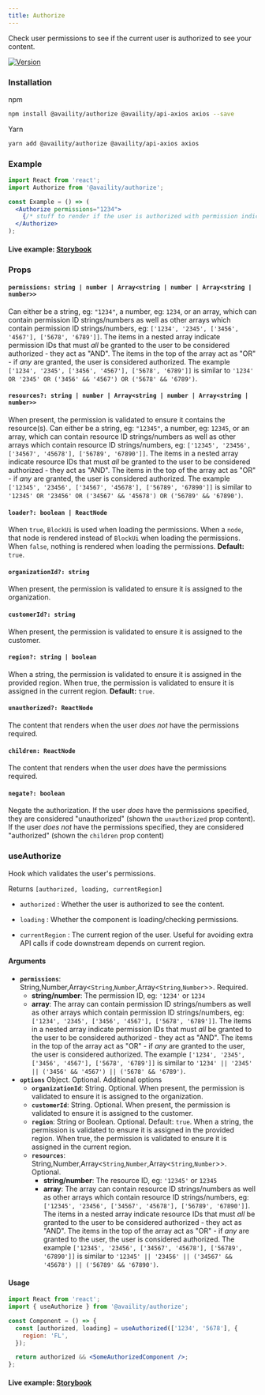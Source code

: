 ```yaml
---
title: Authorize
---
```


Check user permissions to see if the current user is authorized to see your content.

[![Version](https://img.shields.io/npm/v/@availity/authorize.svg?style=for-the-badge)](https://www.npmjs.com/package/@availity/authorize)

### Installation

npm

```bash
npm install @availity/authorize @availity/api-axios axios --save
```

Yarn

```bash
yarn add @availity/authorize @availity/api-axios axios
```

### Example

```jsx
import React from 'react';
import Authorize from '@availity/authorize';

const Example = () => (
  <Authorize permissions="1234">
    {/* stuff to render if the user is authorized with permission indicated above */}
  </Authorize>
);
```

#### Live example: <a href="https://availity.github.io/availity-react/storybook/?path=/story/components-authorize--default"> Storybook</a>

### Props

#### `permissions: string | number | Array<string | number | Array<string | number>>`

Can either be a string, eg: `"1234"`, a number, eg: `1234`, or an array, which can contain permission ID strings/numbers as well as other arrays which contain permission ID strings/numbers, eg: `['1234', '2345', ['3456', '4567'], ['5678', '6789']]`. The items in a nested array indicate permission IDs that must _all_ be granted to the user to be considered authorized - they act as "AND". The items in the top of the array act as "OR" - if _any_ are granted, the user is considered authorized. The example `['1234', '2345', ['3456', '4567'], ['5678', '6789']]` is similar to `'1234' OR '2345' OR ('3456' && '4567') OR ('5678' && '6789')`.

#### `resources?: string | number | Array<string | number | Array<string | number>>`

When present, the permission is validated to ensure it contains the resource(s). Can either be a string, eg: `"12345"`, a number, eg: `12345`, or an array, which can contain resource ID strings/numbers as well as other arrays which contain resource ID strings/numbers, eg: `['12345', '23456', ['34567', '45678'], ['56789', '67890']]`. The items in a nested array indicate resource IDs that must _all_ be granted to the user to be considered authorized - they act as "AND". The items in the top of the array act as "OR" - if _any_ are granted, the user is considered authorized. The example `['12345', '23456', ['34567', '45678'], ['56789', '67890']]` is similar to `'12345' OR '23456' OR ('34567' && '45678') OR ('56789' && '67890')`.

#### `loader?: boolean | ReactNode`

When `true`, `BlockUi` is used when loading the permissions. When a `node`, that node is rendered instead of `BlockUi` when loading the permissions. When `false`, nothing is rendered when loading the permissions. **Default:** `true`.

#### `organizationId?: string`

When present, the permission is validated to ensure it is assigned to the organization.

#### `customerId?: string`

When present, the permission is validated to ensure it is assigned to the customer.

#### `region?: string | boolean`

When a string, the permission is validated to ensure it is assigned in the provided region. When true, the permission is validated to ensure it is assigned in the current region. **Default:** `true`.

#### `unauthorized?: ReactNode`

The content that renders when the user _does not_ have the permissions required.

#### `children: ReactNode`

The content that renders when the user _does_ have the permissions required.

#### `negate?: boolean`

Negate the authorization. If the user _does_ have the permissions specified, they are considered "unauthorized" (shown the `unauthorized` prop content). If the user _does not_ have the permissions specified, they are considered "authorized" (shown the `children` prop content)

### useAuthorize

Hook which validates the user's permissions.

Returns `[authorized, loading, currentRegion]`

- `authorized` : Whether the user is authorized to see the content.

- `loading` : Whether the component is loading/checking permissions.

- `currentRegion` : The current region of the user. Useful for avoiding extra API calls if code downstream depends on current region.

#### Arguments

- **`permissions`**: String,Number,Array<`String`,`Number`,Array<`String`,`Number`>>. Required.
  - **string/number**: The permission ID, eg: `'1234'` or `1234`
  - **array**: The array can contain permission ID strings/numbers as well as other arrays which contain permission ID strings/numbers, eg: `['1234', '2345', ['3456', '4567'], ['5678', '6789']]`. The items in a nested array indicate permission IDs that must _all_ be granted to the user to be considered authorized - they act as "AND". The items in the top of the array act as "OR" - if _any_ are granted to the user, the user is considered authorized. The example `['1234', '2345', ['3456', '4567'], ['5678', '6789']]` is similar to `'1234' || '2345' || ('3456' && '4567') || ('5678' && '6789')`.
- **`options`** Object. Optional. Additional options
  - **`organizationId`**: String. Optional. When present, the permission is validated to ensure it is assigned to the organization.
  - **`customerId`**: String. Optional. When present, the permission is validated to ensure it is assigned to the customer.
  - **`region`**: String or Boolean. Optional. Default: `true`. When a string, the permission is validated to ensure it is assigned in the provided region. When true, the permission is validated to ensure it is assigned in the current region.
  - **`resources`**: String,Number,Array<`String`,`Number`,Array<`String`,`Number`>>. Optional.
    - **string/number**: The resource ID, eg: `'12345'` or `12345`
    - **array**: The array can contain resource ID strings/numbers as well as other arrays which contain resource ID strings/numbers, eg: `['12345', '23456', ['34567', '45678'], ['56789', '67890']]`. The items in a nested array indicate resource IDs that must _all_ be granted to the user to be considered authorized - they act as "AND". The items in the top of the array act as "OR" - if _any_ are granted to the user, the user is considered authorized. The example `['12345', '23456', ['34567', '45678'], ['56789', '67890']]` is similar to `'12345' || '23456' || ('34567' && '45678') || ('56789' && '67890')`.

#### Usage

```jsx
import React from 'react';
import { useAuthorize } from '@availity/authorize';

const Component = () => {
  const [authorized, loading] = useAuthorized(['1234', '5678'], {
    region: 'FL',
  });

  return authorized && <SomeAuthorizedComponent />;
};
```

#### Live example: <a href="https://availity.github.io/availity-react/storybook/?path=/story/components-authorize--useAuthorize"> Storybook</a>
